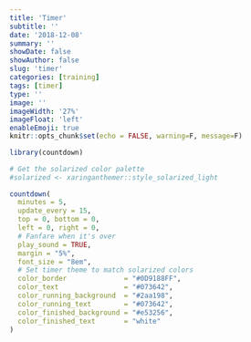 ```yaml
---
title: 'Timer'
subtitle: ''
date: '2018-12-08'
summary: ''
showDate: false
showAuthor: false
slug: 'timer'
categories: [training]
tags: [timer]
type: ''
image: '' 
imageWidth: '27%'
imageFloat: 'left'
enableEmoji: true
---
```




<div style="margin-top: -30px;"></div>

```r
knitr::opts_chunk$set(echo = FALSE, warning=F, message=F)
```


```r

library(countdown)

# Get the solarized color palette
#solarized <- xaringanthemer::style_solarized_light

countdown(
  minutes = 5, 
  update_every = 15,
  top = 0, bottom = 0,
  left = 0, right = 0,
  # Fanfare when it's over
  play_sound = TRUE,
  margin = "5%",
  font_size = "8em",
  # Set timer theme to match solarized colors
  color_border              = "#0D9188FF",
  color_text                = "#073642",
  color_running_background  = "#2aa198",
  color_running_text        = "#073642",
  color_finished_background = "#e53256",
  color_finished_text       = "white"
)
```


</br>
